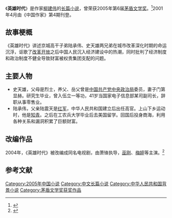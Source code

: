 {{Infobox book
| 书名      = 《英雄时代》
| 图片      =
| 图片说明   = 
| 作者      = [[柳建伟|柳建伟]]
| 原名      = 
| 插图      = 
| 封面设计   = 
| 出版地    = 北京市
| 语言      = 简体中文
| 系列      = 
| 题材      = 
| 类型      = 长篇小说
| 出版者    = [[人民文学出版社|人民文学出版社]]
| 出版日期   = 2001年
| 中文版    = 
| 媒介      = 
| 页数      = 
| 开本      = 
| isbn      = 9787020096862
| oclc      = 
| 杜威十进制图书分类法    = 
| 美国国会图书馆图书分类法 = 
| 上一部作品  = 
| 下一部作品  = 
| 引用       = 
| 被引用     = 
}}
《'''英雄时代'''》是作家[[柳建伟|柳建伟]]的[[长篇小说|长篇小说]]，曾荣获2005年第6届[[茅盾文学奖|茅盾文学奖]]。<ref>{{cite news |title=历届茅盾文学奖获奖作品（1982-2011） |url=http://news.163.com/15/0510/07/AP84IG3900014Q4P.html |accessdate=2020-09-01 |work=网易 |date=2015-05-10}}</ref>2001年4月由《中国作家》第4期刊登。

==故事梗概==
《英雄时代》讲述京城高干子弟陆承伟、史天雄两兄弟在城市改革深化时期的命运沉浮，讴歌了[[改革开放|改革开放]]之后中国人民沉入经济建设中的热潮，同时批判了经济制度和政治制度不健全导致财富被权贵集团支配的问题。

== 主要人物 ==
*史天雄，父母是烈士，养父、岳父曾是[[中国共产党中央政治局|中国共产党中央政治局]]委员，妻子门第显赫。研究生毕业，曾入伍立一等功，41岁当国家电子信息部某司副司长，辞职从事零售业。
*陆承伟，父亲陆震天是[[中国工农红军|红军]]，中华人民共和国建立后出任高官。上山下乡运动时，他是[[知识青年|知青]]。之后在工农兵大学毕业后去美国留学。回国后投身商海，利用各种关系和漏洞积累了巨额财富。

==改编作品==
2004年，《英雄时代》被改编成同名电视剧，由萧锋执导，[[巫刚|巫刚]]、[[梅婷|梅婷]]等主演。<ref>{{cite news |title=资料：电视剧《英雄时代》演职人员介绍 |url=http://ent.sina.com.cn/v/2004-09-20/1542510225.html |accessdate=2020-09-01 |work=新浪 |date=2004-09-20 |archive-date=2011-12-29 |archive-url=https://web.archive.org/web/20111229045332/http://ent.sina.com.cn/v/2004-09-20/1542510225.html |dead-url=no }}</ref>

==参考文献==
{{reflist}}

{{茅盾文学奖}}
{{Authority control}}
{{DEFAULTSORT:Ying英雄时代}}
[[Category:2005年中国小说|Category:2005年中国小说]]
[[Category:中文长篇小说|Category:中文长篇小说]]
[[Category:中华人民共和国背景小说|Category:中华人民共和国背景小说]]
[[Category:茅盾文学奖获奖作品|Category:茅盾文学奖获奖作品]]